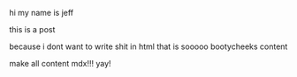 hi my name is jeff

this is a post

because i dont want to write shit in html that is sooooo bootycheeks
content

make all content mdx!!! yay!